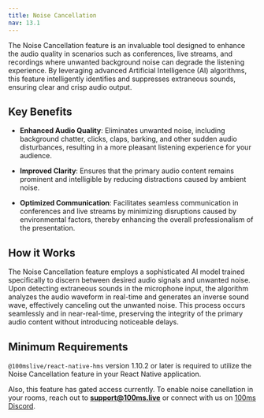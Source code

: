 ```yaml
---
title: Noise Cancellation
nav: 13.1
---
```


The Noise Cancellation feature is an invaluable tool designed to enhance the audio quality in scenarios such as conferences, live streams, and recordings where unwanted background noise can degrade the listening experience. By leveraging advanced Artificial Intelligence (AI) algorithms, this feature intelligently identifies and suppresses extraneous sounds, ensuring clear and crisp audio output.

## Key Benefits

- **Enhanced Audio Quality**: Eliminates unwanted noise, including background chatter, clicks, claps, barking, and other sudden audio disturbances, resulting in a more pleasant listening experience for your audience.

- **Improved Clarity**: Ensures that the primary audio content remains prominent and intelligible by reducing distractions caused by ambient noise.

- **Optimized Communication**: Facilitates seamless communication in conferences and live streams by minimizing disruptions caused by environmental factors, thereby enhancing the overall professionalism of the presentation.

## How it Works

The Noise Cancellation feature employs a sophisticated AI model trained specifically to discern between desired audio signals and unwanted noise. Upon detecting extraneous sounds in the microphone input, the algorithm analyzes the audio waveform in real-time and generates an inverse sound wave, effectively canceling out the unwanted noise. This process occurs seamlessly and in near-real-time, preserving the integrity of the primary audio content without introducing noticeable delays.

## Minimum Requirements

`@100mslive/react-native-hms` version 1.10.2 or later is required to utilize the Noise Cancellation feature in your React Native application.

Also, this feature has gated access currently. To enable noise canellation in your rooms, reach out to **support@100ms.live** or connect with us on [100ms Discord](https://discord.com/invite/kGdmszyzq2).